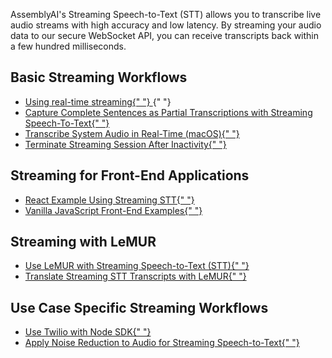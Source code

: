 <style>
  {`
  .no-bullets {
    list-style-type: none;
    padding-left: 0;
    margin-left: 0;
  }
  
  .no-bullets li {
    margin: 0;
    padding-left: 0;
  }
  
  .link-cta {
    text-decoration: none;
    padding: 8px 12px;
    margin-left: -12px;
  }
  
  .link-cta:hover {
    background-color: var(--accent-3);
  }
  
  .link-cta span {
    transition: transform 0.2s ease;
  }
  
  .link-cta:hover span {
    transform: translateX(4px);
  }

  .card-stack {
    position: relative;
    width: 100%;
    margin-bottom: 20px;
  }
  
  body#fern-docs .card-stack > div {
    height: 100%;
  }

  .card-stack .fern-card {
    background: var(--grayscale-1);
    height: 100%;
    overflow: hidden;
  }

  .card-stack .fern-card > div {
    height: 100%;
  }

   .card-stack .fern-card > div > div {
    height: 100%;
  }
  
  .card-stack .fern-card > div > div > div:nth-child(2) {
    height: 100%;
  }

  /* Animation to change the color of the CTA text when hovering over the featured cookbook */
  .card-stack .fern-card:hover .cta {
    color: rgba(var(--accent-aaa),var(--tw-text-opacity,1));
    transition: color 0.2s ease;
  }
  
  .card-stack .fern-card .cta span {
    transform: translateX(0);
    transition: color 0.2s ease, transform 0.2s ease;
  }
  
  .card-stack .fern-card:hover .cta span {
    background-color: rgba(var(--accent-aaa),var(--tw-text-opacity,1));
    transform: translateX(4px);
  }

  /* Styling for the card stack effect behind each featured cookbook */
  .card-stack::before,
  .card-stack::after {
    content: '';
    position: absolute;
    top: 0;
    left: 0;
    width: 100%;
    height: 100%;
    border-radius: 1rem;
    z-index: -1;
    border: 1px solid var(--border);
    background-color: var(--grayscale-1);
  }

  .card-stack::before {
    transform: translateY(8px) translateX(-8px);
    border-radius: 1.25rem;
  }

  .card-stack::after {
    transform: translateY(4px) translateX(-4px);
  }
  
  /* Animation to collapse card stack when hovering over the featured cookbook */
  .card-stack:hover::before,
  .card-stack:hover::after {
    transform: translateY(0) translateX(0);
    transition: transform 0.2s ease;
  }

  .bg-noise {
    background-position: 0 0;
    background-size: 5rem 10rem;
    background-image: url(https://fern-image-hosting.s3.us-east-1.amazonaws.com/6789751936e0c7bd371e8cf2_noise-full.webp);
    z-index: -1;
    opacity: 0.7;
    justify-content: center;
    align-items: center;
    width: calc(100% + 5rem);
    height: calc(100% + 5rem);
    display: flex;
    position: absolute;
    top: 0;
    left: 0;
  }s
`}
</style>

AssemblyAI's Streaming Speech-to-Text (STT) allows you to transcribe live audio streams with high accuracy and low latency. By streaming your audio data to our secure WebSocket API, you can receive transcripts back within a few hundred milliseconds.

## Basic Streaming Workflows

<div className="guides-list">
  <ul className="no-bullets">
    <li>
      <a
        href="/docs/guides/real-time-streaming-transcription"
        className="link-cta rounded-lg flex items-center gap-2"
      >
        Using real-time streaming{" "}
        <Icon
          icon="duotone arrow-right"
          color="rgba(var(--accent-aaa),var(--tw-text-opacity,1))"
        />
      </a>{" "}
    </li>
    <li>
      <a
        href="partial_transcripts"
        className="link-cta rounded-lg flex items-center gap-2"
      >
        Capture Complete Sentences as Partial Transcriptions with Streaming
        Speech-To-Text{" "}
        <Icon
          icon="duotone arrow-right"
          color="rgba(var(--accent-aaa),var(--tw-text-opacity,1))"
        />
      </a>
    </li>
    <li>
      <a
        href="transcribe_system_audio"
        className="link-cta rounded-lg flex items-center gap-2"
      >
        Transcribe System Audio in Real-Time (macOS){" "}
        <Icon
          icon="duotone arrow-right"
          color="rgba(var(--accent-aaa),var(--tw-text-opacity,1))"
        />
      </a>
    </li>
    <li>
      <a
        href="terminate_realtime_programmatically"
        className="link-cta rounded-lg flex items-center gap-2"
      >
        Terminate Streaming Session After Inactivity{" "}
        <Icon
          icon="duotone arrow-right"
          color="rgba(var(--accent-aaa),var(--tw-text-opacity,1))"
        />
      </a>
    </li>
  </ul>
</div>

## Streaming for Front-End Applications

<div className="guides-list">
  <ul className="no-bullets">
    <li>
      <a
        href="https://github.com/AssemblyAI-Examples/realtime-react-example"
        className="link-cta rounded-lg flex items-center gap-2"
      >
        React Example Using Streaming STT{" "}
        <Icon
          icon="duotone arrow-right"
          color="rgba(var(--accent-aaa),var(--tw-text-opacity,1))"
        />
      </a>
    </li>
    <li>
      <a
        href="https://github.com/AssemblyAI/realtime-transcription-browser-js-example"
        className="link-cta rounded-lg flex items-center gap-2"
      >
        Vanilla JavaScript Front-End Examples{" "}
        <Icon
          icon="duotone arrow-right"
          color="rgba(var(--accent-aaa),var(--tw-text-opacity,1))"
        />
      </a>
    </li>
  </ul>
</div>

## Streaming with LeMUR

<div className="guides-list">
  <ul className="no-bullets">
    <li>
      <a
        href="real_time_lemur"
        className="link-cta rounded-lg flex items-center gap-2"
      >
        Use LeMUR with Streaming Speech-to-Text (STT){" "}
        <Icon
          icon="duotone arrow-right"
          color="rgba(var(--accent-aaa),var(--tw-text-opacity,1))"
        />
      </a>
    </li>
    <li>
      <a
        href="real_time_translation"
        className="link-cta rounded-lg flex items-center gap-2"
      >
        Translate Streaming STT Transcripts with LeMUR{" "}
        <Icon
          icon="duotone arrow-right"
          color="rgba(var(--accent-aaa),var(--tw-text-opacity,1))"
        />
      </a>
    </li>
  </ul>
</div>

## Use Case Specific Streaming Workflows

<div className="guides-list">
  <ul className="no-bullets">
    <li>
      <a
        href="https://github.com/AssemblyAI/twilio-realtime-tutorial"
        className="link-cta rounded-lg flex items-center gap-2"
      >
        Use Twilio with Node SDK{" "}
        <Icon
          icon="duotone arrow-right"
          color="rgba(var(--accent-aaa),var(--tw-text-opacity,1))"
        />
      </a>
    </li>
    <li>
      <a
        href="noise_reduction_streaming"
        className="link-cta rounded-lg flex items-center gap-2"
      >
        Apply Noise Reduction to Audio for Streaming Speech-to-Text{" "}
        <Icon
          icon="duotone arrow-right"
          color="rgba(var(--accent-aaa),var(--tw-text-opacity,1))"
        />
      </a>
    </li>
  </ul>
</div>
